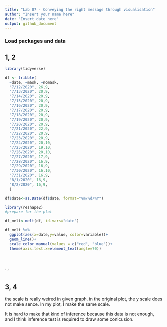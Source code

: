 ```yaml
---
title: "Lab 07 - Conveying the right message through visualisation"
author: "Insert your name here"
date: "Insert date here"
output: github_document
---
```


### Load packages and data

## 1, 2 
```r
library(tidyverse) 
```




```r

df <- tribble(
  ~date, ~mask, ~nomask,
  "7/12/2020", 26,9,
  "7/13/2020", 20,9,
  "7/14/2020", 20,9,
  "7/15/2020", 20,9,
  "7/16/2020", 20,9, 
  "7/17/2020", 20,9,
  "7/18/2020", 20,9,
  "7/19/2020", 20,9,
  "7/20/2020", 20,9,
  "7/21/2020", 22,9,
  "7/22/2020", 20,9,
  "7/23/2020", 20,9,
  "7/24/2020", 20,10,
  "7/25/2020", 19,10,
  "7/26/2020", 20,10,
  "7/27/2020", 17,9,
  "7/28/2020", 16,9,
  "7/29/2020", 16,9,
  "7/30/2020", 16,10,
  "7/31/2020", 16,9,
  "8/1/2020", 16,9,
  "8/2/2020", 16,9,
  )

df$date<-as.Date(df$date, format="%m/%d/%Y")

```





```r



library(reshape2)
#prepare for the plot

df_melt<-melt(df, id.vars="date")

df_melt %>%
  ggplot(aes(x=date,y=value, color=variable))+
  geom_line()+
  scale_color_manual(values = c("red", "blue"))+
  theme(axis.text.x=element_text(angle=70))





```
```





## 3, 4

the scale is really weired in given graph.
in the original plot, the y scale does not make sence. 
In my plot,  I make the same scale.

It is hard to make that kind of inference because this data is not
enough, and I think inference test is required to draw some conlcusion. 



